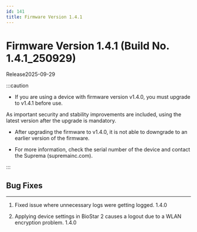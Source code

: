 ```yaml
---
id: 141
title: Firmware Version 1.4.1
---
```


# Firmware Version 1.4.1 (Build No. 1.4.1_250929)

Release<Separator/>2025-09-29

:::caution

- If you are using a device with firmware version v1.4.0, you must upgrade to v1.4.1 before use.

As important security and stability improvements are included, using the latest version after the upgrade is mandatory.

- After upgrading the firmware to v1.4.0, it is not able to downgrade to an earlier version of the firmware.

- For more information, check the serial number of the device and contact the Suprema (supremainc.com).

:::

## Bug Fixes

---

<BugLists>

1. Fixed issue where unnecessary logs were getting logged. <Badge>1.4.0</Badge>

1. Applying device settings in BioStar 2 causes a logout due to a WLAN encryption problem. <Badge>1.4.0</Badge>

</BugLists>